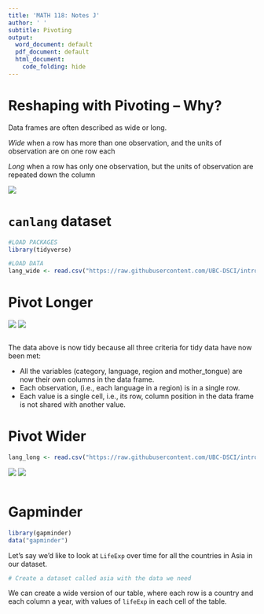 ```yaml
---
title: 'MATH 118: Notes J'
author: ' '
subtitle: Pivoting
output:
  word_document: default
  pdf_document: default
  html_document:
    code_folding: hide
---
```


# Reshaping with Pivoting -- Why? 

Data frames are often described as wide or long. 

*Wide* when a row has more than one observation, and the units of observation are on one row each

*Long* when a row has only one observation, but the units of observation are repeated down the column

![](https://datasciencebook.ca/img/pivot_functions/pivot_functions.001.jpeg)

# `canlang` dataset 

```r
#LOAD PACKAGES
library(tidyverse)

#LOAD DATA
lang_wide <- read.csv("https://raw.githubusercontent.com/UBC-DSCI/introduction-to-datascience/master/data/region_lang_top5_cities_wide.csv")
```

# Pivot Longer

![](https://datasciencebook.ca/img/pivot_functions/pivot_functions.003.jpeg)
![](https://datasciencebook.ca/_main_files/figure-html/img-pivot-longer-1.png)
```r

```


The data above is now tidy because all three criteria for tidy data have now been met:

- All the variables (category, language, region and mother_tongue) are now their own columns in the data frame.
- Each observation, (i.e., each language in a region) is in a single row.
- Each value is a single cell, i.e., its row, column position in the data frame is not shared with another value.

# Pivot Wider

```r
lang_long <- read.csv("https://raw.githubusercontent.com/UBC-DSCI/introduction-to-datascience/master/data/region_lang_top5_cities_long.csv")
```


![](https://datasciencebook.ca/img/pivot_functions/pivot_functions.004.jpeg)
![](https://datasciencebook.ca/_main_files/figure-html/img-pivot-wider-1.png)

```r

```

# Gapminder

```r
library(gapminder)
data("gapminder")
```

Let’s say we’d like to look at `LifeExp` over time for all the countries in Asia in our dataset. 

```r
# Create a dataset called asia with the data we need

```

We can create a wide version of our table, where each row is a country and each column a year, with values of `lifeExp` in each cell of the table.

```r

```



